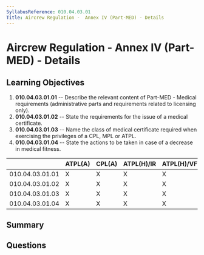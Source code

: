 ```yaml
---
SyllabusReference: 010.04.03.01
Title: Aircrew Regulation -  Annex IV (Part-MED) - Details
---
```


# Aircrew Regulation - Annex IV (Part-MED) - Details

## Learning Objectives

1. **010.04.03.01.01** -- Describe the relevant content of Part-MED - Medical
   requirements (administrative parts and requirements related to licensing
   only).
2. **010.04.03.01.02** -- State the requirements for the issue of a medical
   certificate.
3. **010.04.03.01.03** -- Name the class of medical certificate required when
   exercising the privileges of a CPL, MPL or ATPL.
4. **010.04.03.01.04** -- State the actions to be taken in case of a decrease in
   medical fitness.

|                 | ATPL(A) | CPL(A) | ATPL(H)/IR | ATPL(H)/VFR | CPL(H) | IR  | CBIR(A) |
| --------------- | ------- | ------ | ---------- | ----------- | ------ | --- | ------- |
| 010.04.03.01.01 | X       | X      | X          | X           | X      | X   |         |
| 010.04.03.01.02 | X       | X      | X          | X           | X      | X   |         |
| 010.04.03.01.03 | X       | X      | X          | X           | X      |     |         |
| 010.04.03.01.04 | X       | X      | X          | X           | X      | X   |         |

## Summary

## Questions
